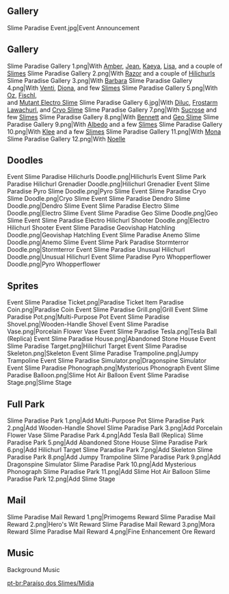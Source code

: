 {{Event Tabs}}
==Gallery==
<gallery>
Slime Paradise Event.jpg|Event Announcement
</gallery>

==Gallery==
<gallery>
Slime Paradise Gallery 1.png|With [[Amber]], [[Jean]], [[Kaeya]], [[Lisa]], and a couple of [[Slimes]]
Slime Paradise Gallery 2.png|With [[Razor]] and a couple of [[Hilichurls]]
Slime Paradise Gallery 3.png|With [[Barbara]]
Slime Paradise Gallery 4.png|With [[Venti]], [[Diona]], and few [[Slimes]]
Slime Paradise Gallery 5.png|With [[Oz]], [[Fischl]],<br>and [[Slimes|Mutant Electro Slime]]
Slime Paradise Gallery 6.jpg|With [[Diluc]], [[Hilichurls|Frostarm Lawachurl]], and [[Slimes|Cryo Slime]]
Slime Paradise Gallery 7.png|With [[Sucrose]] and few [[Slimes]]
Slime Paradise Gallery 8.png|With [[Bennett]] and [[Slimes|Geo Slime]]
Slime Paradise Gallery 9.png|With [[Albedo]] and a few [[Slimes]]
Slime Paradise Gallery 10.png|With [[Klee]] and a few [[Slimes]]
Slime Paradise Gallery 11.png|With [[Mona]]
Slime Paradise Gallery 12.png|With [[Noelle]]
</gallery>

==Doodles==
<gallery>
Event Slime Paradise Hilichurls Doodle.png|Hilichurls
Event Slime Park Paradise Hilichurl Grenadier Doodle.png|Hilichurl Grenadier
Event Slime Paradise Pyro Slime Doodle.png|Pyro Slime
Event Slime Paradise Cryo Slime Doodle.png|Cryo Slime
Event Slime Paradise Dendro Slime Doodle.png|Dendro Slime
Event Slime Paradise Electro Slime Doodle.png|Electro Slime
Event Slime Paradise Geo Slime Doodle.png|Geo Slime
Event Slime Paradise Electro Hilichurl Shooter Doodle.png|Electro Hilichurl Shooter
Event Slime Paradise Geovishap Hatchling Doodle.png|Geovishap Hatchling
Event Slime Paradise Anemo Slime Doodle.png|Anemo Slime
Event Slime Park Paradise Stormterror Doodle.png|Stormterror
Event Slime Paradise Unusual Hilichurl Doodle.png|Unusual Hilichurl
Event Slime Paradise Pyro Whopperflower Doodle.png|Pyro Whopperflower
</gallery>

==Sprites==
<gallery>
Event Slime Paradise Ticket.png|Paradise Ticket
Item Paradise Coin.png|Paradise Coin
Event Slime Paradise Grill.png|Grill
Event Slime Paradise Pot.png|Multi-Purpose Pot
Event Slime Paradise Shovel.png|Wooden-Handle Shovel
Event Slime Paradise Vase.png|Porcelain Flower Vase
Event Slime Paradise Tesla.png|Tesla Ball (Replica)
Event Slime Paradise House.png|Abandoned Stone House
Event Slime Paradise Target.png|Hilichurl Target
Event Slime Paradise Skeleton.png|Skeleton
Event Slime Paradise Trampoline.png|Jumpy Trampoline
Event Slime Paradise Simulator.png|Dragonspine Simulator
Event Slime Paradise Phonograph.png|Mysterious Phonograph
Event Slime Paradise Balloon.png|Slime Hot Air Balloon
Event Slime Paradise Stage.png|Slime Stage
</gallery>

==Full Park==
<gallery>
Slime Paradise Park 1.png|Add Multi-Purpose Pot
Slime Paradise Park 2.png|Add Wooden-Handle Shovel
Slime Paradise Park 3.png|Add Porcelain Flower Vase
Slime Paradise Park 4.png|Add Tesla Ball (Replica)
Slime Paradise Park 5.png|Add Abandoned Stone House
Slime Paradise Park 6.png|Add Hilichurl Target
Slime Paradise Park 7.png|Add Skeleton
Slime Paradise Park 8.png|Add Jumpy Trampoline
Slime Paradise Park 9.png|Add Dragonspine Simulator
Slime Paradise Park 10.png|Add Mysterious Phonograph
Slime Paradise Park 11.png|Add Slime Hot Air Balloon
Slime Paradise Park 12.png|Add Slime Stage
</gallery>

==Mail==
<gallery>
Slime Paradise Mail Reward 1.png|Primogems Reward
Slime Paradise Mail Reward 2.png|Hero's Wit Reward
Slime Paradise Mail Reward 3.png|Mora Reward
Slime Paradise Mail Reward 4.png|Fine Enhancement Ore Reward
</gallery>

==Music==
{{A|Slime Paradise BGM.ogg}} Background Music

[[pt-br:Paraíso dos Slimes/Mídia]]